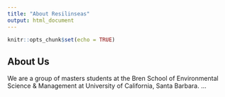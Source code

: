 ```yaml
---
title: "About Resilinseas"
output: html_document
---
```


```r
knitr::opts_chunk$set(echo = TRUE)
```

## About Us

We are a group of masters students at the Bren School of Environmental Science & Management at University of California, Santa Barbara.
...